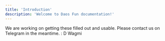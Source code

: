```yaml
---
title: 'Introduction'
description: 'Welcome to Daos Fun documentation!'
---
```



We are working on getting these filled out and usable. Please contact us on Telegram in the meantime. : D
Wagmi
